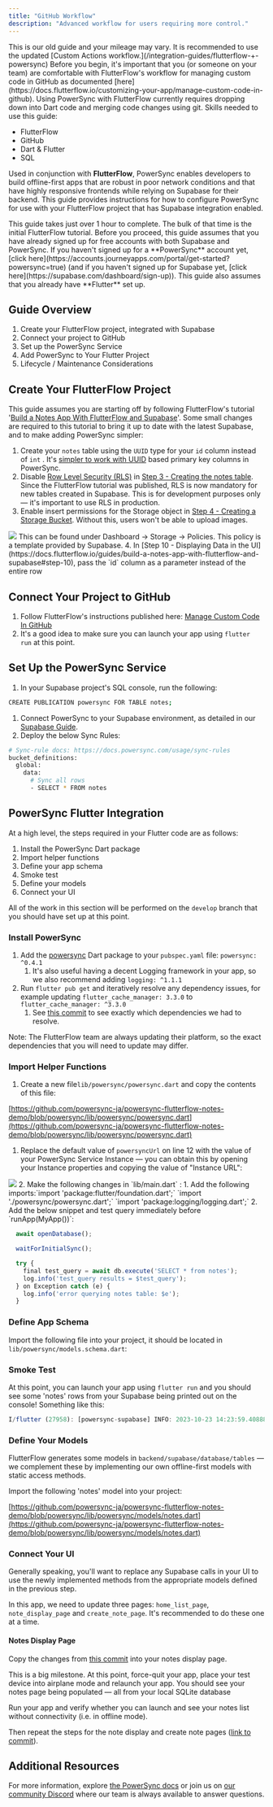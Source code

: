```yaml
---
title: "GitHub Workflow"
description: "Advanced workflow for users requiring more control."
---
```


<Note>
  This is our old guide and your mileage may vary. It is recommended to use the updated [Custom Actions workflow.](/integration-guides/flutterflow-+-powersync)
</Note>

<Info>
  Before you begin, it's important that you (or someone on your team) are comfortable with FlutterFlow's workflow for managing custom code in GitHub as documented [here](https://docs.flutterflow.io/customizing-your-app/manage-custom-code-in-github). Using PowerSync with FlutterFlow currently requires dropping down into Dart code and merging code changes using git.
</Info>

<Check>
Skills needed to use this guide:

* FlutterFlow
* GitHub
* Dart & Flutter
* SQL
</Check>

Used in conjunction with **FlutterFlow**, PowerSync enables developers to build offline-first apps that are robust in poor network conditions and that have highly responsive frontends while relying on Supabase for their backend. This guide provides instructions for how to configure PowerSync for use with your FlutterFlow project that has Supabase integration enabled.

<Check>
  This guide takes just over 1 hour to complete. The bulk of that time is the initial FlutterFlow tutorial.
</Check>

<Info>
  Before you proceed, this guide assumes that you have already signed up for free accounts with both Supabase and PowerSync. If you haven't signed up for a **PowerSync** account yet, [click here](https://accounts.journeyapps.com/portal/get-started?powersync=true) (and if you haven't signed up for Supabase yet, [click here](https://supabase.com/dashboard/sign-up)). This guide also assumes that you already have **Flutter** set up.
</Info>

## Guide Overview

1. Create your FlutterFlow project, integrated with Supabase
2. Connect your project to GitHub
3. Set up the PowerSync Service
4. Add PowerSync to Your Flutter Project
5. Lifecycle / Maintenance Considerations

## Create Your FlutterFlow Project

This guide assumes you are starting off by following FlutterFlow's tutorial '[Build a Notes App With FlutterFlow and Supabase](https://docs.flutterflow.io/guides/build-a-notes-app-with-flutterflow-and-supabase)'. Some small changes are required to this tutorial to bring it up to date with the latest Supabase, and to make adding PowerSync simpler:

1. Create your `notes` table using the `UUID` type for your `id` column instead of `int` . It's [simpler to work with UUID](/usage/sync-rules/client-id) based primary key columns in PowerSync.
2. Disable [Row Level Security (RLS)](https://supabase.com/docs/guides/database/postgres/row-level-security) in [Step 3 - Creating the notes table](https://docs.flutterflow.io/guides/build-a-notes-app-with-flutterflow-and-supabase#3.-creating-the-notes-table). Since the FlutterFlow tutorial was published, RLS is now mandatory for new tables created in Supabase. This is for development purposes only — it's important to use RLS in production.
3. Enable insert permissions for the Storage object in [Step 4 - Creating a Storage Bucket](https://docs.flutterflow.io/guides/build-a-notes-app-with-flutterflow-and-supabase#4.-creating-a-storage-bucket-in-supabase-for-storing-images). Without this, users won't be able to upload images.
<Frame>
  <img src="/images/integration-70.avif"/>
</Frame>
This can be found under Dashboard -> Storage -> Policies. This policy is a template provided by Supabase.
4. In [Step 10 - Displaying Data in the UI](https://docs.flutterflow.io/guides/build-a-notes-app-with-flutterflow-and-supabase#step-10), pass the `id` column as a parameter instead of the entire row

## Connect Your Project to GitHub

1. Follow FlutterFlow's instructions published here: [Manage Custom Code In GitHub](https://docs.flutterflow.io/customizing-your-app/manage-custom-code-in-github#9.-deploy-from-the-main-branch)
2. It's a good idea to make sure you can launch your app using `flutter run` at this point.

## Set Up the PowerSync Service

1. In your Supabase project's SQL console, run the following:

```bash
CREATE PUBLICATION powersync FOR TABLE notes;
```

1. Connect PowerSync to your Supabase environment, as detailed in our [Supabase Guide](/integration-guides/supabase-+-powersync#connect-powersync-to-your-supabase).
2. Deploy the below Sync Rules:

```bash
# Sync-rule docs: https://docs.powersync.com/usage/sync-rules
bucket_definitions:
  global:
    data:
      # Sync all rows
      - SELECT * FROM notes
```

## PowerSync Flutter Integration

At a high level, the steps required in your Flutter code are as follows:

1. Install the PowerSync Dart package
2. Import helper functions
3. Define your app schema
4. Smoke test
5. Define your models
6. Connect your UI

All of the work in this section will be performed on the `develop` branch that you should have set up at this point.

### Install PowerSync

1. Add the [powersync](https://pub.dev/packages/powersync) Dart package to your `pubspec.yaml` file: `powersync: ^0.4.1`
   1. It's also useful having a decent Logging framework in your app, so we also recommend adding `logging: ^1.1.1`
2. Run `flutter pub get` and iteratively resolve any dependency issues, for example updating `flutter_cache_manager: 3.3.0` to `flutter_cache_manager: ^3.3.0`
   1. See [this commit](https://github.com/powersync-ja/powersync-flutterflow-notes-demo/commit/3e5864b9eb41f11600c3a7d595822d50ec2074a1#diff-8b7e9df87668ffa6a04b32e1769a33434999e54ae081c52e5d943c541d4c0d25) to see exactly which dependencies we had to resolve.

<Info>
  Note: The FlutterFlow team are always updating their platform, so the exact dependencies that you will need to update may differ.
</Info>

### Import Helper Functions

1. Create a new file`lib/powersync/powersync.dart` and copy the contents of this file:

[https://github.com/powersync-ja/powersync-flutterflow-notes-demo/blob/powersync/lib/powersync/powersync.dart](https://github.com/powersync-ja/powersync-flutterflow-notes-demo/blob/powersync/lib/powersync/powersync.dart)

1. Replace the default value of `powersyncUrl` on line 12 with the value of your PowerSync Service Instance — you can obtain this by opening your Instance properties and copying the value of "Instance URL":
<Frame>
  <img src="/images/integration-71.avif"/>
</Frame>
2. Make the following changes in `lib/main.dart` :
   1. Add the following imports:`import 'package:flutter/foundation.dart';` `import './powersync/powersync.dart';`
   `import 'package:logging/logging.dart';`
   2. Add the below snippet and test query immediately before `runApp(MyApp())`:

```js
  await openDatabase();

  waitForInitialSync();

  try {
    final test_query = await db.execute('SELECT * from notes');
    log.info('test_query results = $test_query');
  } on Exception catch (e) {
    log.info('error querying notes table: $e');
  }
```

### Define App Schema

Import the following file into your project, it should be located in `lib/powersync/models.schema.dart`:

### Smoke Test

At this point, you can launch your app using `flutter run` and you should see some 'notes' rows from your Supabase being printed out on the console! Something like this:

```js
I/flutter (27958): [powersync-supabase] INFO: 2023-10-23 14:23:59.408889: test_query results = [{id: 4aeaabcd-4143-438d-a49b-903e051ec4bc, id:1: 4aeaabcd-4143-438d-a49b-903e051ec4bc, created_at: 2023-10-23 13:26:34.436Z, title: first note, note: success!, image_link: https://xyz.supabase.co/storage/v1/object/public/notes/users/uploads/1698089188788000.png}, {id: 56e99a0f-3e47-4d12-8fbe-5cb2b45da8ec, id:1: 56e99a0f-3e47-4d12-8fbe-5cb2b45da8ec, created_at: 2023-10-23 13:27:51.015Z, title: second note, note: workes :) , image_link: https://xyz.supabase.co/storage/v1/object/public/notes/users/uploads/1698089268369000.png}]
```

### Define Your Models

FlutterFlow generates some models in `backend/supabase/database/tables` — we complement these by implementing our own offline-first models with static access methods.

Import the following 'notes' model into your project:

[https://github.com/powersync-ja/powersync-flutterflow-notes-demo/blob/powersync/lib/powersync/models/notes.dart](https://github.com/powersync-ja/powersync-flutterflow-notes-demo/blob/powersync/lib/powersync/models/notes.dart)

### Connect Your UI

Generally speaking, you'll want to replace any Supabase calls in your UI to use the newly implemented methods from the appropriate models defined in the previous step.

In this app, we need to update three pages: `home_list_page`, `note_display_page` and `create_note_page`. It's recommended to do these one at a time.

#### Notes Display Page

Copy the changes from [this commit](https://github.com/powersync-ja/powersync-flutterflow-notes-demo/commit/ca4636e687843b6709aff77d1f630508b1247a9e) into your notes display page.

<Check>
  This is a big milestone. At this point, force-quit your app, place your test device into airplane mode and relaunch your app. You should see your notes page being populated — all from your local SQLite database
</Check>

Run your app and verify whether you can launch and see your notes list without connectivity (i.e. in offline mode).

Then repeat the steps for the note display and create note pages ([link to commit](https://github.com/powersync-ja/powersync-flutterflow-notes-demo/commit/86d0c3827679b5b2357a420d49ccca2c543360b7)).

## Additional Resources

For more information, explore [the PowerSync docs](/overview/readme-1) or join us on [our community Discord](https://discord.gg/powersync) where our team is always available to answer questions.
